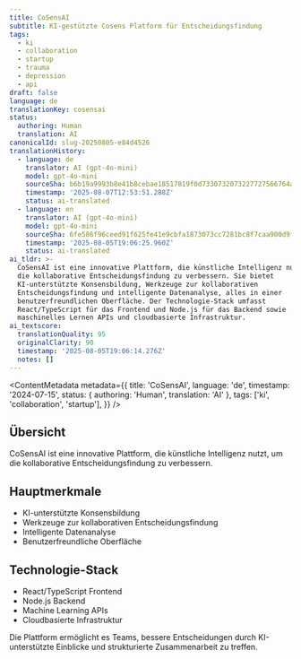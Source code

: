 ```yaml
---
title: CoSensAI
subtitle: KI-gestützte Cosens Platform für Entscheidungsfindung
tags:
  - ki
  - collaboration
  - startup
  - trauma
  - depression
  - api
draft: false
language: de
translationKey: cosensai
status:
  authoring: Human
  translation: AI
canonicalId: slug-20250805-e84d4526
translationHistory:
  - language: de
    translator: AI (gpt-4o-mini)
    model: gpt-4o-mini
    sourceSha: b6b19a9993b8e41b8cebae18517819f0d7330732073227727566764a6fe76a53
    timestamp: '2025-08-07T12:53:51.288Z'
    status: ai-translated
  - language: en
    translator: AI (gpt-4o-mini)
    model: gpt-4o-mini
    sourceSha: 6fe586f96ceed91f625fe41e9cbfa1873073cc7281bc8f7caa900d9f29a4ad0d
    timestamp: '2025-08-05T19:06:25.960Z'
    status: ai-translated
ai_tldr: >-
  CoSensAI ist eine innovative Plattform, die künstliche Intelligenz nutzt, um
  die kollaborative Entscheidungsfindung zu verbessern. Sie bietet
  KI-unterstützte Konsensbildung, Werkzeuge zur kollaborativen
  Entscheidungsfindung und intelligente Datenanalyse, alles in einer
  benutzerfreundlichen Oberfläche. Der Technologie-Stack umfasst
  React/TypeScript für das Frontend und Node.js für das Backend sowie
  maschinelles Lernen APIs und cloudbasierte Infrastruktur.
ai_textscore:
  translationQuality: 95
  originalClarity: 90
  timestamp: '2025-08-05T19:06:14.276Z'
  notes: []
---
```



<Headline title="CoSensAI" subtitle="KI-gestützte Entscheidungsfindung" tagline="Projekt" />

<ContentMetadata
  metadata={{
    title: 'CoSensAI',
    language: 'de',
    timestamp: '2024-07-15',
    status: { authoring: 'Human', translation: 'AI' },
    tags: ['ki', 'collaboration', 'startup'],
  }}
/>

## Übersicht

CoSensAI ist eine innovative Plattform, die künstliche Intelligenz nutzt, um die kollaborative Entscheidungsfindung zu verbessern.

## Hauptmerkmale

- KI-unterstützte Konsensbildung
- Werkzeuge zur kollaborativen Entscheidungsfindung
- Intelligente Datenanalyse
- Benutzerfreundliche Oberfläche

## Technologie-Stack

- React/TypeScript Frontend
- Node.js Backend
- Machine Learning APIs
- Cloudbasierte Infrastruktur

Die Plattform ermöglicht es Teams, bessere Entscheidungen durch KI-unterstützte Einblicke und strukturierte Zusammenarbeit zu treffen.
